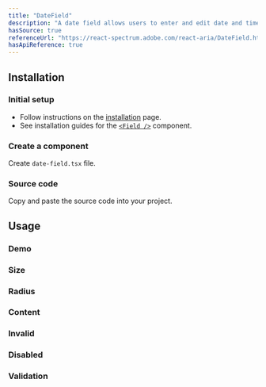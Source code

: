 ```yaml
---
title: "DateField"
description: "A date field allows users to enter and edit date and time values using a keyboard. Each part of a date value is displayed in an individually editable segment."
hasSource: true
referenceUrl: "https://react-spectrum.adobe.com/react-aria/DateField.html"
hasApiReference: true
---
```


## Installation

<Steps>

### Initial setup

- Follow instructions on the [installation](/docs/overview/installation) page.
- See installation guides for the [`<Field />`](/docs/components/field) component.

### Create a component

Create `date-field.tsx` file.

### Source code

Copy and paste the source code into your project.

</Steps>

## Usage

### Demo

<ComponentPreview slug="dateField/demo" />

### Size

<ComponentPreview slug="dateField/size" />

### Radius

<ComponentPreview slug="dateField/radius" />

### Content

<ComponentPreview slug="dateField/content" />

### Invalid

<ComponentPreview slug="dateField/invalid" />

### Disabled

<ComponentPreview slug="dateField/disabled" />

### Validation

<ComponentPreview slug="dateField/validation" />
